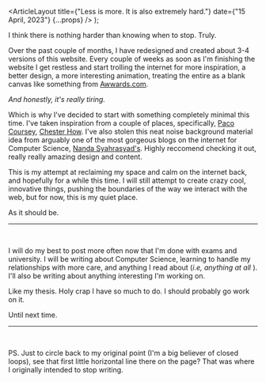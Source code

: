 
  <ArticleLayout
    title={"Less is more. It is also extremely hard."}
    date={"15 April, 2023"}
    {...props}
  />
);

I think there is nothing harder than knowing when to stop. Truly.

Over the past couple of months, I have redesigned and created about 3-4 versions of this website. Every couple of weeks as soon as I'm finishing the website I get restless and start trolling the internet for more inspiration, a better design,
a more interesting animation, treating the entire as a blank canvas like something from [Awwards.com](https://www.awwwards.com/).

_And honestly, it's really tiring._

Which is why I've decided to start with something completely minimal this time. I've taken inspiration from a couple of places, specifically, [Paco Coursey](https://paco.me/), [Chester How](https://chester.how/). I've also stolen this neat noise background material idea from arguably one of the most gorgeous blogs on the internet for Computer Science, [Nanda Syahrasyad's](https://www.nan.fyi/). Highly reccomend checking it out, really really amazing design and content.

This is my attempt at reclaiming my space and calm on the internet back, and hopefully for a while this time. I will still attempt to create crazy cool, innovative things, pushing the boundaries of the way we interact with the web, but for now, this is my quiet place.

As it should be.

<hr />
<br />

I will do my best to post more often now that I'm done with exams and university. I will be writing about Computer Science, learning to handle my relationships with more care, and anything I read about (_i.e, anything at all_&nbsp;). I'll also be writing about anything interesting I'm working on.

Like my thesis. Holy crap I have so much to do. I should probably go work on it.

Until next time.

<hr />
<br />

PS. Just to circle back to my original point (I'm a big believer of closed loops), see that first little horizontal line there on the page? That was where I originally intended to stop writing.

<br />
